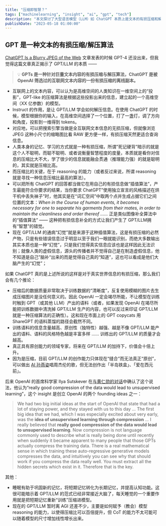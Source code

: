 ```yaml
---
title: "压缩即智慧？"
tags: ["machinelearning", "insight", "ai", "gpt", "tech"]
description: "本文探讨了大型语言模型（LLM）如 ChatGPT 本质上是文本的有损压缩和解压算法的观点。文章分析了 GPT 的压缩本质、插值算法与幻觉问题的关系，以及人类智慧本身就是信息压缩能力的体现。文章还引用了 OpenAI 首席科学家对 '通过压缩实现无监督学习' 的观点，探讨了这一理论对 AI 发展的含义。"
publishDate: "2023-05-18 01:00:00"
---
```


## GPT 是一种文本的有损压缩/解压算法

[ChatGPT Is a Blurry JPEG of the Web](https://www.newyorker.com/tech/annals-of-technology/chatgpt-is-a-blurry-jpeg-of-the-web) 文章发表的时候 GPT-4 还没出来，但我觉得这篇文章真正揭示了 GPT/LLM 的本质 ——

> 💡 **GPTs 是一种针对巨量文本内容的有损压缩与解压算法，ChatGPT 是被 OpenAI 筛选过的互联网文本内容的一份有损压缩的离线副本。**

- 互联网上的文本内容，可以认为是高维空间的人类知识在一维空间上的“投影”，GPT-like 的压缩算法是根据这些投影出来的信息，建立起的一个高维空间（XX 亿参数）的模型。
- Instruct 的作用，是让 GPT/LLM 学会如何解压信息。在使用 ChatGPT 的时候，模型根据你的输入，在高维空间选择了一个位置，打了一盏灯，调了方向和角度，投影到一维得到 tokens。
- 对应地，可以把搜索引擎当做是全互联网文本信息的无损压缩，但就像浏览 JPEG 这种小尺寸的缩略图比看 RAW 更方便一样，有损压缩天然更适合查询信息。
- 人类本身的记忆、学习的方式就是一种有损压缩，所谓”死记硬背”暗示的就是这个人不聪明，而聪不聪明、或者说衡量智慧程度的度量，本质就是看你对信息的压缩比大不大，学了很少的信息就能融会贯通（推理能力强）的就是聪明的，其实就是压缩比高。
- 而压缩比的关键，在于 reasoning 的能力（或者反过来说，所谓 reasoning 就是寻找一种信息压缩比最高的算法）。
- 可以把所有 ChatGPT 的回答都当做它在用自己的有损信息做“插值算法”，产生最能符合你要求的结果，当你要求 ChatGPT”使用独立宣言的风格描述在烘干机中丢失袜子”时，他其实是在“词汇空间”中取两个点并生成占据它们之间位置的文本：*When in the Course of human events, it becomes necessary for one to separate his garments from their mates, in order to maintain the cleanliness and order thereof ……* 正是类似图像补全算法中的“插值算法” —— 这种把有损信息补全的方式让我们产生了 GPT/LLM拥有“智慧”的错觉。
- 现在 GPT/LLM 的通病“幻觉”就是来源于这种插值算法，这是有损压缩的必然产物，只是有些错误信息过于明显以至于我们一眼就能识别，而绝大多数输出其实本质也是一种“幻觉”，只是我们觉得真实信息应该也是这样因此无法识别；就像人类的虚假信息，源头的传播者并不觉得自己是在制造虚假信息，他不知道是自己”脑补“出来的而是觉得自己真的“知道”，这也可以看成是他们大脑产生的“幻觉”；

如果 ChatGPT 真的是上述所说的这样是对于真实世界信息的有损压缩，那么我们会有几个推论：

- 压缩后的数据质量非常取决于训练数据的“清晰度”，反复使用模糊的图片去生成压缩图片是没任何意义的。因此 OpenAI 一定会竭尽所能，不让模型在训练时触到 GPT（或其他 LLM）产出的语料（或者，如果发现 OpenAI 在竭尽所能把训练数据中清洗掉 GPT/LLM 生产的内容，也可以反过来印证 GPT/LLM 就是一种压缩算法的正确性）。这和现在市面上的 GPT copycats 用 ShareGPT 的语料蒸馏的路径会截然不同。
- 训练语料的信息含量越高、原创性（独特性）越强、越是不像 GPT/LLM 能产出的语料、语料的风格特色越是丰富多样 …… 训练出的 GPT/LLM 的质量才会越高。
- 真正具有原创能力的领域专家，将来在 GPT/LLM 的加持下，价值会十倍上升。
- 因为是压缩，目前 GPT/LLM 的创作能力只体现在“缝合”而无法真正“原创”，可以做出 [AI 孙燕姿](https://www.youtube.com/results?search_query=ai+%E5%AD%99%E7%87%95%E5%A7%BF)唱周杰伦的歌，但无法创作出「半岛铁盒」、「爱在西元前」。

后来 OpenAI 的首席科学家 Ilya Sutskever 在[与黄仁勋的对话](https://www.youtube.com/watch?v=XjSUJUL9ADw&t=625s)中确认了这个说法，他认为“really good compression of the data would lead to unsupervised learning”，这个 insight 是创立 OpenAI 的两个 founding ideas 之一：

> We had two big initial ideas at the start of OpenAI that state that had a lot of staying power, and they stayed with us to this day … The first big idea that we had, which I was especially excited about very early, was the **idea of unsupervised learning through compression** … I really believed that **really good compression of the data would lead to unsupervised learning**. Now compression is not language commonly used to describe what is really being done until recently when suddenly it became apparent to many people that those GPTs actually compress the training data. There is a real mathematical sense in which training these auto-regressive generative models compresses the data, and intuitively you can see why that should work if you compress the data really well. You must extract all the hidden secrets which exist in it. Therefore that is the key.
>

其他：

- 睡眠有助于巩固新的记忆，将短期记忆转化为长期记忆，并提高认知功能。这很可能暗示着 GPT/LLM 的范式已经非常接近大脑了，每天睡觉的一个重要作用就是把短期记忆重新“训练”压缩进模型。
- 现在的 GPT/LLM 暂时离 AGI 还差不少，主要是如何赋予（教会）模型 reasoning 的能力，以使得压缩比可以百倍提升，但 CoT 的能力不太可能可以随着模型的尺寸增加线性增长出来。
